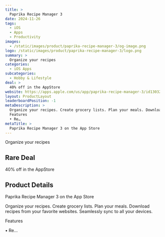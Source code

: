 ```yaml
---
title: >
  Paprika Recipe Manager 3
date: 2024-11-26
tags:
  - iOS
  - Apps
  - Productivity
images:
  - /static/images/product/paprika-recipe-manager-3/og-image.png
logo: /static/images/product/paprika-recipe-manager-3/logo.png
summary: >
  Organize your recipes
categories:
  - iOS Apps
subcategories:
  - Hobby & Lifestyle
deal: >
  40% off in the AppStore
website: https://apps.apple.com/us/app/paprika-recipe-manager-3/id1303222868
layout: ProductLayout
leaderboardPosition: -1
metaDescription: >
  Organize your recipes. Create grocery lists. Plan your meals. Download recipes from your favorite websites. Seamlessly sync to all your devices.
  Features
  • Re…
metaTitle: >
  ‎Paprika Recipe Manager 3 on the App Store
---
```

Organize your recipes

## Rare Deal

40% off in the AppStore

## Product Details

‎Paprika Recipe Manager 3 on the App Store

Organize your recipes. Create grocery lists. Plan your meals. Download recipes from your favorite websites. Seamlessly sync to all your devices.

Features

• Re…
